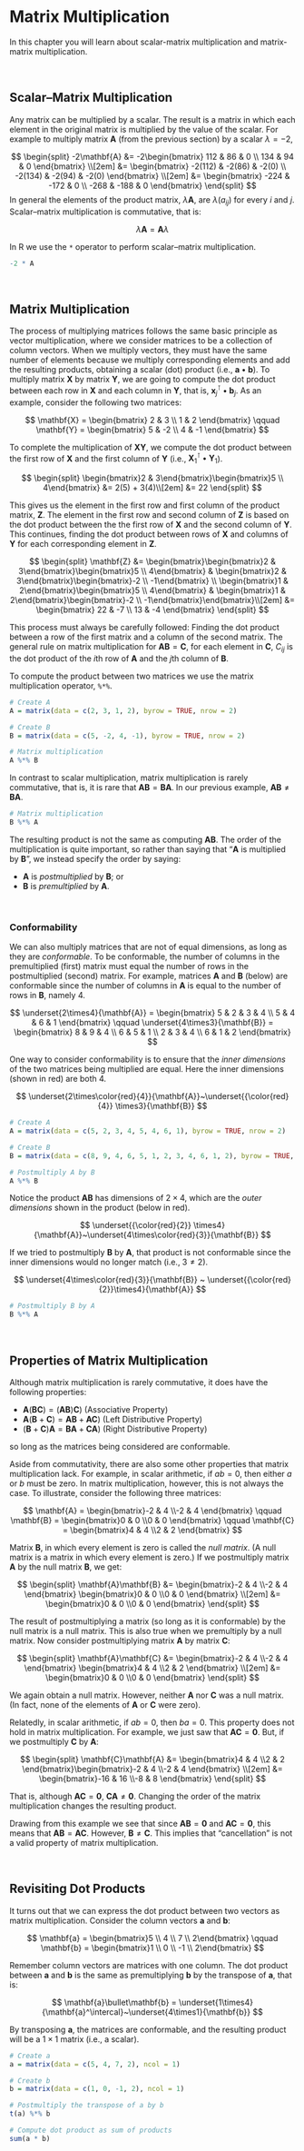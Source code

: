 # Matrix Multiplication

In this chapter you will learn about scalar-matrix multiplication and matrix-matrix multiplication.

<br />

## Scalar--Matrix Multiplication

Any matrix can be multiplied by a scalar. The result is a matrix in which each element in the original matrix is multiplied by the value of the scalar. For example to multiply matrix **A** (from the previous section) by a scalar $\lambda = -2$,

$$
\begin{split}
-2\mathbf{A} &= -2\begin{bmatrix}
112 & 86 & 0 \\ 134 & 94 & 0
\end{bmatrix} \\[2em]
&= \begin{bmatrix}
-2(112) & -2(86) & -2(0) \\ -2(134) & -2(94) & -2(0)
\end{bmatrix} \\[2em]
&= \begin{bmatrix}
-224 & -172 & 0 \\ -268 & -188 & 0
\end{bmatrix}
\end{split}
$$
In general the elements of the product matrix, $\lambda\mathbf{A}$, are $\lambda (a_{ij})$ for every *i* and *j*. Scalar--matrix multiplication is commutative, that is:

$$
\lambda\mathbf{A} = \mathbf{A}\lambda
$$

In R we use the `*` operator to perform scalar--matrix multiplication.

```r
-2 * A
```

<br />


## Matrix Multiplication

The process of multiplying matrices follows the same basic principle as vector multiplication, where we consider matrices to be a collection of column vectors. When we multiply vectors, they must have the same number of elements because we multiply corresponding elements and add the resulting products, obtaining a scalar (dot) product (i.e., $\mathbf{a}\bullet\mathbf{b}$). To multiply matrix **X** by matrix **Y**, we are going to compute the dot product between each row in **X** and each column in **Y**, that is, $\mathbf{x}^\intercal_{j}\bullet\mathbf{b}_j$. As an example, consider the following two matrices:

$$
\mathbf{X} = \begin{bmatrix}
2 & 3 \\ 1 & 2 
\end{bmatrix} \qquad \mathbf{Y} = \begin{bmatrix}
5 & -2 \\ 4 & -1 
\end{bmatrix}
$$

To complete the multiplication of  **XY**, we compute the dot product between the first row of **X** and the first column of **Y** (i.e., $\mathbf{X}_1^\intercal\bullet\mathbf{Y}_1$).

$$
\begin{split}
\begin{bmatrix}2 & 3\end{bmatrix}\begin{bmatrix}5 \\ 4\end{bmatrix} &= 2(5) + 3(4)\\[2em]
&= 22
\end{split}
$$

This gives us the element in the first row and first column of the product matrix, **Z**. The element in the first row and second column of **Z** is based on the dot product between the the first row of **X** and the second column of **Y**. This continues, finding the dot product between rows of **X** and columns of **Y** for each corresponding element in **Z**.


$$
\begin{split}
\mathbf{Z} &= \begin{bmatrix}\begin{bmatrix}2 & 3\end{bmatrix}\begin{bmatrix}5 \\ 4\end{bmatrix} & \begin{bmatrix}2 & 3\end{bmatrix}\begin{bmatrix}-2 \\ -1\end{bmatrix} \\ \begin{bmatrix}1 & 2\end{bmatrix}\begin{bmatrix}5 \\ 4\end{bmatrix} & \begin{bmatrix}1 & 2\end{bmatrix}\begin{bmatrix}-2 \\ -1\end{bmatrix}\end{bmatrix}\\[2em]
&= \begin{bmatrix}
22 & -7 \\ 13 & -4 
\end{bmatrix}
\end{split}
$$

:::note
This process must always be carefully followed: Finding the dot product between a row of the first matrix and a column of the second matrix. The general rule on matrix multiplication for $\mathbf{AB} = \mathbf{C}$, for each element in **C**, $C_{ij}$ is the dot product of the *i*th row of **A** and the *j*th column of **B**.
:::

To compute the product between two matrices we use the matrix multiplication operator, `%*%`.

```r
# Create A
A = matrix(data = c(2, 3, 1, 2), byrow = TRUE, nrow = 2)

# Create B
B = matrix(data = c(5, -2, 4, -1), byrow = TRUE, nrow = 2)

# Matrix multiplication
A %*% B
```

In contrast to scalar multiplication, matrix multiplication is rarely commutative, that is, it is rare that $\mathbf{AB}=\mathbf{BA}$. In our previous example, $\mathbf{AB}\neq\mathbf{BA}$.

```r
# Matrix multiplication
B %*% A
```

The resulting product is not the same as computing **AB**. The order of the multiplication is quite important, so rather than saying that "**A** is multiplied by **B**", we instead specify the order by saying:

- **A** is *postmultiplied* by **B**; or
- **B** is *premultiplied* by **A**.


<br />

### Conformability

We can also multiply matrices that are not of equal dimensions, as long as they are *conformable*.  To be conformable, the number of columns in the premultiplied (first) matrix must equal the number of rows in the postmultiplied (second) matrix. For example, matrices **A** and **B** (below) are conformable since the number of columns in **A** is equal to the number of rows in **B**, namely 4.

$$
\underset{2\times4}{\mathbf{A}} = \begin{bmatrix}
5 & 2 & 3 & 4 \\ 5 & 4 & 6 & 1
\end{bmatrix} \qquad \underset{4\times3}{\mathbf{B}} = \begin{bmatrix}
8 & 9 & 4 \\ 6 & 5 & 1 \\ 2 & 3 & 4 \\ 6 & 1 & 2 
\end{bmatrix}
$$

One way to consider conformability is to ensure that the *inner dimensions* of the two matrices being multiplied are equal. Here the inner dimensions (shown in red) are both 4. 

$$
\underset{2\times\color{red}{4}}{\mathbf{A}}~\underset{{\color{red}{4}} \times3}{\mathbf{B}}
$$

```r
# Create A
A = matrix(data = c(5, 2, 3, 4, 5, 4, 6, 1), byrow = TRUE, nrow = 2)

# Create B
B = matrix(data = c(8, 9, 4, 6, 5, 1, 2, 3, 4, 6, 1, 2), byrow = TRUE, nrow = 4)

# Postmultiply A by B
A %*% B
```

Notice the product **AB** has dimensions of $2\times4$, which are the *outer dimensions* shown in the product (below in red).

$$
\underset{{\color{red}{2}} \times4}{\mathbf{A}}~\underset{4\times\color{red}{3}}{\mathbf{B}}
$$


If we tried to postmultiply **B** by **A**, that product is not conformable since the inner dimensions would no longer match (i.e., $3\neq2$).

$$
\underset{4\times\color{red}{3}}{\mathbf{B}} ~ \underset{{\color{red}{2}}\times4}{\mathbf{A}}
$$

```r
# Postmultiply B by A
B %*% A
```


<br />

## Properties of Matrix Multiplication

Although matrix multiplication is rarely commutative, it does have the following properties:

- $\mathbf{A}(\mathbf{BC})=(\mathbf{AB})\mathbf{C})$ (Associative Property)
- $\mathbf{A}(\mathbf{B}+\mathbf{C})=\mathbf{AB} +\mathbf{AC})$ (Left Distributive Property)
- $(\mathbf{B}+\mathbf{C})\mathbf{A}=\mathbf{BA} +\mathbf{CA})$ (Right Distributive Property)

so long as the matrices being considered are conformable. 

Aside from commutativity, there are also some other properties that matrix multiplication lack. For example, in scalar arithmetic, if $ab = 0$, then either *a* or *b* must be zero. In matrix multiplication, however, this is not always the case. To illustrate, consider the following three matrices:

$$
\mathbf{A} = \begin{bmatrix}-2 & 4 \\-2 & 4 \end{bmatrix} \qquad \mathbf{B} = \begin{bmatrix}0 & 0 \\0 & 0 \end{bmatrix} \qquad \mathbf{C} = \begin{bmatrix}4 & 4 \\2 & 2 \end{bmatrix} 
$$

Matrix **B**, in which every element is zero is called the *null matrix*. (A null matrix is a matrix in which every element is zero.) If we postmultiply matrix **A** by the null matrix **B**, we get:

$$
\begin{split}
\mathbf{A}\mathbf{B} &= \begin{bmatrix}-2 & 4 \\-2 & 4 \end{bmatrix} \begin{bmatrix}0 & 0 \\0 & 0 \end{bmatrix} \\[2em]
&= \begin{bmatrix}0 & 0 \\0 & 0 \end{bmatrix}
\end{split}
$$

The result of postmultiplying a matrix (so long as it is conformable) by the null matrix is a null matrix. This is also true when we premultiply by a null matrix.  Now consider postmultiplying matrix **A** by matrix **C**:

$$
\begin{split}
\mathbf{A}\mathbf{C} &= \begin{bmatrix}-2 & 4 \\-2 & 4 \end{bmatrix} \begin{bmatrix}4 & 4 \\2 & 2 \end{bmatrix} \\[2em]
&= \begin{bmatrix}0 & 0 \\0 & 0 \end{bmatrix}
\end{split}
$$

We again obtain a null matrix. However, neither **A** nor **C** was a null matrix. (In fact, none of the elements of **A** or **C** were zero).


Relatedly, in scalar arithmetic, if $ab = 0$, then $ba = 0$. This property does not hold in matrix multiplication. For example, we just saw that $\mathbf{A}\mathbf{C}=\mathbf{0}$. But, if we postmultiply **C** by **A**:

$$
\begin{split}
\mathbf{C}\mathbf{A} &=  \begin{bmatrix}4 & 4 \\2 & 2 \end{bmatrix}\begin{bmatrix}-2 & 4 \\-2 & 4 \end{bmatrix} \\[2em]
&= \begin{bmatrix}-16 & 16 \\-8 & 8 \end{bmatrix}
\end{split}
$$

That is, although $\mathbf{A}\mathbf{C}=\mathbf{0}$, $\mathbf{C}\mathbf{A}\neq\mathbf{0}$. Changing the order of the matrix multiplication changes the resulting product.

Drawing from this example we see that since $\mathbf{AB}=\mathbf{0}$ and $\mathbf{AC}=\mathbf{0}$, this means that $\mathbf{AB}=\mathbf{AC}$. However, $\mathbf{B}\neq\mathbf{C}$. This implies that "cancellation" is not a valid property of matrix multiplication.

<br />

## Revisiting Dot Products

It turns out that we can express the dot product between two vectors as matrix multiplication. Consider the column vectors **a** and **b**:

$$
\mathbf{a} = \begin{bmatrix}5 \\ 4 \\ 7 \\ 2\end{bmatrix} \qquad \mathbf{b} = \begin{bmatrix}1 \\ 0 \\ -1 \\ 2\end{bmatrix}
$$

Remember column vectors are matrices with one column. The dot product between **a** and **b** is the same as premultiplying **b** by the transpose of **a**, that is:

$$
\mathbf{a}\bullet\mathbf{b} = \underset{1\times4}{\mathbf{a}^\intercal}~\underset{4\times1}{\mathbf{b}}
$$

By transposing **a**, the matrices are conformable, and the resulting product will be a $1\times1$ matrix (i.e., a scalar).

```r
# Create a
a = matrix(data = c(5, 4, 7, 2), ncol = 1)

# Create b
b = matrix(data = c(1, 0, -1, 2), ncol = 1)

# Postmultiply the transpose of a by b
t(a) %*% b

# Compute dot product as sum of products
sum(a * b)
```




<br />

